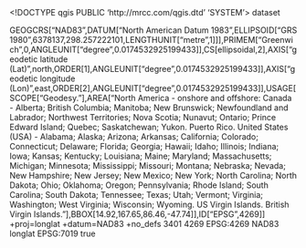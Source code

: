 <!DOCTYPE qgis PUBLIC 'http://mrcc.com/qgis.dtd' 'SYSTEM'>
<qgis version="3.29.0-Master">
  <identifier></identifier>
  <parentidentifier></parentidentifier>
  <language></language>
  <type>dataset</type>
  <title></title>
  <abstract></abstract>
  <contact>
    <name></name>
    <organization></organization>
    <position></position>
    <voice></voice>
    <fax></fax>
    <email></email>
    <role></role>
  </contact>
  <links/>
  <dates/>
  <fees></fees>
  <encoding></encoding>
  <crs>
    <spatialrefsys nativeFormat="Wkt">
      <wkt>GEOGCRS["NAD83",DATUM["North American Datum 1983",ELLIPSOID["GRS 1980",6378137,298.257222101,LENGTHUNIT["metre",1]]],PRIMEM["Greenwich",0,ANGLEUNIT["degree",0.0174532925199433]],CS[ellipsoidal,2],AXIS["geodetic latitude (Lat)",north,ORDER[1],ANGLEUNIT["degree",0.0174532925199433]],AXIS["geodetic longitude (Lon)",east,ORDER[2],ANGLEUNIT["degree",0.0174532925199433]],USAGE[SCOPE["Geodesy."],AREA["North America - onshore and offshore: Canada - Alberta; British Columbia; Manitoba; New Brunswick; Newfoundland and Labrador; Northwest Territories; Nova Scotia; Nunavut; Ontario; Prince Edward Island; Quebec; Saskatchewan; Yukon. Puerto Rico. United States (USA) - Alabama; Alaska; Arizona; Arkansas; California; Colorado; Connecticut; Delaware; Florida; Georgia; Hawaii; Idaho; Illinois; Indiana; Iowa; Kansas; Kentucky; Louisiana; Maine; Maryland; Massachusetts; Michigan; Minnesota; Mississippi; Missouri; Montana; Nebraska; Nevada; New Hampshire; New Jersey; New Mexico; New York; North Carolina; North Dakota; Ohio; Oklahoma; Oregon; Pennsylvania; Rhode Island; South Carolina; South Dakota; Tennessee; Texas; Utah; Vermont; Virginia; Washington; West Virginia; Wisconsin; Wyoming. US Virgin Islands. British Virgin Islands."],BBOX[14.92,167.65,86.46,-47.74]],ID["EPSG",4269]]</wkt>
      <proj4>+proj=longlat +datum=NAD83 +no_defs</proj4>
      <srsid>3401</srsid>
      <srid>4269</srid>
      <authid>EPSG:4269</authid>
      <description>NAD83</description>
      <projectionacronym>longlat</projectionacronym>
      <ellipsoidacronym>EPSG:7019</ellipsoidacronym>
      <geographicflag>true</geographicflag>
    </spatialrefsys>
  </crs>
  <extent>
    <spatial miny="0" dimensions="2" maxz="0" maxy="0" crs="EPSG:4269" minz="0" minx="0" maxx="0"/>
    <temporal>
      <period>
        <start></start>
        <end></end>
      </period>
    </temporal>
  </extent>
</qgis>
